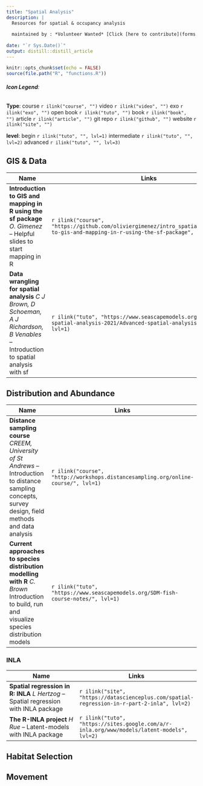 ```yaml
---
title: "Spatial Analysis"
description: |
  Resources for spatial & occupancy analysis
      
  maintained by : *Volunteer Wanted* [Click [here to contribute](forms.html)]{style="float:right"}
  
date: "`r Sys.Date()`"
output: distill::distill_article
---
```

```r
knitr::opts_chunk$set(echo = FALSE)
source(file.path("R", "functions.R"))
```
###### **Icon Legend**:
**Type**:
course `r ilink("course", "")`
video `r ilink("video", "")`
exo `r ilink("exo", "")`
open book `r ilink("tuto", "")`
book `r ilink("book", "")`
article `r ilink("article", "")`
git repo `r ilink("github", "")`
website `r ilink("site", "")`

**level**: 
begin `r ilink("tuto", "", lvl=1)` intermediate `r ilink("tuto", "", lvl=2)` advanced `r ilink("tuto", "", lvl=3)`



## GIS & Data
| Name                                      | Links |
|-------------------------------------------|-------|
|**Introduction to GIS and mapping in R using the sf package** *O. Gimenez* -- Helpful slides to start mapping in R|`r ilink("course", "https://github.com/oliviergimenez/intro_spatialR#introduction-to-gis-and-mapping-in-r-using-the-sf-package", lvl=1)`|
|**Data wrangling for spatial analysis** *C J Brown, D Schoeman, A J Richardson, B Venables* -- Introduction to spatial analysis with sf |`r ilink("tuto", "https://www.seascapemodels.org/Advanced-spatial-analysis-2021/Advanced-spatial-analysis-2021.html", lvl=1)`|



## Distribution and Abundance

| Name                                      | Links |
|-------------------------------------------|-------|
|**Distance sampling course** *CREEM, University of St Andrews* -- Introduction to distance sampling concepts, survey design, field methods and data analysis|`r ilink("course", "http://workshops.distancesampling.org/online-course/", lvl=1)`|
|**Current approaches to species distribution modelling with R** *C. Brown* Introduction to build, run and visualize species distribution models|`r ilink("tuto", "https://www.seascapemodels.org/SDM-fish-course-notes/", lvl=1)`|


### INLA

| Name                                      | Links |
|-------------------------------------------|-------|
|**Spatial regression in R: INLA** *L Hertzog* -- Spatial regression with INLA package|`r ilink("site", "https://datascienceplus.com/spatial-regression-in-r-part-2-inla", lvl=2)`|
|**The R-INLA project** *H Rue* -- Latent-models with INLA package|`r ilink("tuto", "https://sites.google.com/a/r-inla.org/www/models/latent-models", lvl=2)`|


## Habitat Selection
## Movement
